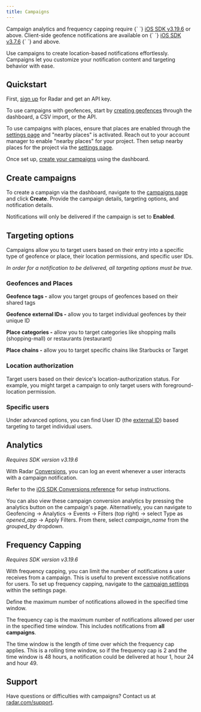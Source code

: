 ```yaml
---
title: Campaigns
---
```



<Alert alertType="info">
  Campaign analytics and frequency capping require {` `}  
  <a href="https://github.com/radarlabs/radar-sdk-ios/releases/tag/3.19.6">iOS SDK v3.19.6</a> or above.
  Client-side geofence notifications are available on {` `}
  <a href="https://github.com/radarlabs/radar-sdk-ios/releases/tag/3.7.6">iOS SDK v3.7.6</a>
  {` `} and above.
</Alert>



Use campaigns to create location-based notifications effortlessly. Campaigns let you customize your notification content and targeting behavior with ease.

## Quickstart

First, [sign up](https://radar.com/signup) for Radar and get an API key.

To use campaigns with geofences, start by [creating geofences](/geofences#create-geofences) through the dashboard, a CSV import, or the API.

To use campaigns with places, ensure that places are enabled through the [settings page](https://radar.com/dashboard/settings) and "nearby places" is activated. Reach out to your account manager to enable "nearby places" for your project. Then setup nearby places for the project via the [settings page](https://radar.com/dashboard/settings).

Once set up, [create your campaigns](/campaigns#create-campaigns) using the dashboard.

## Create campaigns

To create a campaign via the dashboard, navigate to the [campaigns page](https://radar.com/dashboard/geofencing/campaigns) and click **Create**. Provide the campaign details, targeting options, and notification details.

Notifications will only be delivered if the campaign is set to **Enabled**.
## Targeting options
Campaigns allow you to target users based on their entry into a specific type of geofence or place, their location permissions, and specific user IDs. 

*In order for a notification to be delivered, all targeting options must be true.*

### Geofences and Places

**Geofence tags -** allow you target groups of geofences based on their shared tags

**Geofence external IDs -** allow you to target individual geofences by their unique ID

**Place categories -** allow you to target categories like shopping malls (shopping-mall) or restaurants (restaurant)

**Place chains -** allow you to target specific chains like Starbucks or Target

### Location authorization

Target users based on their device's location-authorization status. For example, you might target a campaign to only target users with foreground-location permission.

### Specific users

Under advanced options, you can find User ID (the [external ID](/sdk/ios#identify-user)) based targeting to target individual users.

## Analytics

*Requires SDK version v3.19.6*

With Radar [Conversions](/api#log-a-conversion), you can log an event whenever a user interacts with a campaign notification.

Refer to the [iOS SDK Conversions reference](/sdk/ios#conversions) for setup instructions.

You can also view these campaign conversion analytics by pressing the analytics button on the campaign's page. Alternatively, you can navigate to Geofencing -> Analytics -> Events -> Filters (top right) -> select Type as *opened_app* -> Apply Filters. From there, select *campaign_name* from the *grouped_by* dropdown.

## Frequency Capping

*Requires SDK version v3.19.6*

With frequency capping, you can limit the number of notifications a user receives from a campaign. This is useful to prevent excessive notifications for users.
To set up frequency capping, navigate to the [campaign settings](https://radar.com/dashboard/settings#campaigns-settings) within the settings page.

Define the maximum number of notifications allowed in the specified time window.

The frequency cap is the maximum number of notifications allowed per user in the specified time window. This includes notifications from **all campaigns**.

The time window is the length of time over which the frequency cap applies. 
This is a rolling time window, so if the frequency cap is 2 and the time window is 48 hours, a notification could be delivered at hour 1, hour 24 and hour 49.



## Support

Have questions or difficulties with campaigns? Contact us at [radar.com/support](https://radar.com/support).
